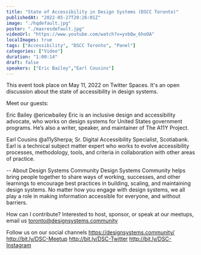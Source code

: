 ```yaml
---
title: "State of Accessibility in Design Systems (DSCC Toronto)"
publishedAt: "2022-05-27T20:26:01Z"
image: "./hqdefault.jpg"
poster: "./maxresdefault.jpg"
videoUrl: "https://www.youtube.com/watch?v=yvbQw_6hoOA"
localImages: true
tags: ["Accessibility", "DSCC Toronto", "Panel"]
categories: ["Video"]
duration: "1:00:14"
draft: false
speakers: ["Eric Bailey","Earl Cousins"]
---
```


This event took place on May 11, 2022 on Twitter Spaces. It's an open discussion about the state of accessibility in design systems.

Meet our guests:

Eric Bailey @ericwbailey
Eric is an inclusive design and accessibility advocate, who works on design systems for United States government programs. He’s also a writer, speaker, and maintainer of The A11Y Project.

Earl Cousins @a11ySherpa; Sr. Digital Accessibility Specialist, Scotiabank.
Earl is a technical subject matter expert who works to evolve accessibility processes, methodology, tools, and criteria in collaboration with other areas of practice.

--
About Design Systems Community
Design Systems Community helps bring people together to share ways of working, successes, and other learnings to encourage best practices in building, scaling, and maintaining design systems. No matter how you engage with design systems, we all play a role in making information accessible for everyone, and without barriers.

How can I contribute?
Interested to host, sponsor, or speak at our meetups, email us toronto@designsystems.community

Follow us on our social channels
https://designsystems.community/
http://bit.ly/DSC-Meetup
http://bit.ly/DSC-Twitter
http://bit.ly/DSC-Instagram
